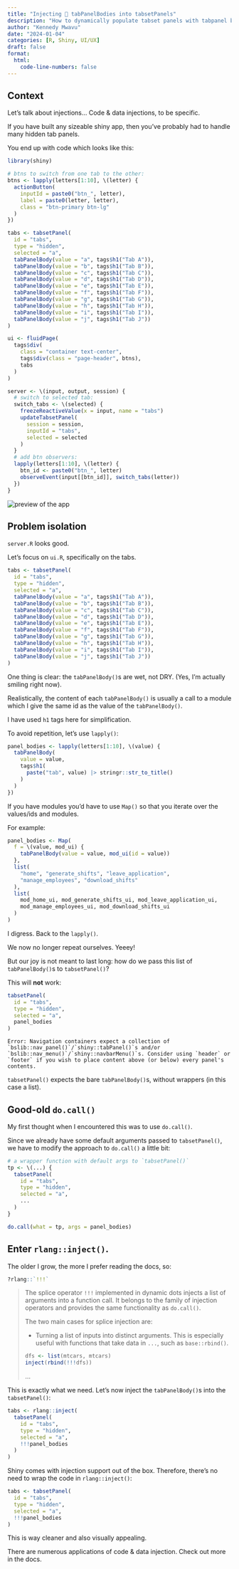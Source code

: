 ```yaml
---
title: "Injecting 💉 tabPanelBodies into tabsetPanels"
description: "How to dynamically populate tabset panels with tabpanel bodies"
author: "Kennedy Mwavu"
date: "2024-01-04"
categories: [R, Shiny, UI/UX]
draft: false
format:
  html:
    code-line-numbers: false
---
```


## Context

Let's talk about injections... Code & data injections, to be specific.

If you have built any sizeable shiny app, then you've probably had to handle
many hidden tab panels.

You end up with code which looks like this:

```.r
library(shiny)
```

```.r
# btns to switch from one tab to the other:
btns <- lapply(letters[1:10], \(letter) {
  actionButton(
    inputId = paste0("btn_", letter),
    label = paste0(letter, letter),
    class = "btn-primary btn-lg"
  )
})

tabs <- tabsetPanel(
  id = "tabs",
  type = "hidden",
  selected = "a",
  tabPanelBody(value = "a", tags$h1("Tab A")),
  tabPanelBody(value = "b", tags$h1("Tab B")),
  tabPanelBody(value = "c", tags$h1("Tab C")),
  tabPanelBody(value = "d", tags$h1("Tab D")),
  tabPanelBody(value = "e", tags$h1("Tab E")),
  tabPanelBody(value = "f", tags$h1("Tab F")),
  tabPanelBody(value = "g", tags$h1("Tab G")),
  tabPanelBody(value = "h", tags$h1("Tab H")),
  tabPanelBody(value = "i", tags$h1("Tab I")),
  tabPanelBody(value = "j", tags$h1("Tab J"))
)

ui <- fluidPage(
  tags$div(
    class = "container text-center",
    tags$div(class = "page-header", btns),
    tabs
  )
)
```

```.r
server <- \(input, output, session) {
  # switch to selected tab:
  switch_tabs <- \(selected) {
    freezeReactiveValue(x = input, name = "tabs")
    updateTabsetPanel(
      session = session,
      inputId = "tabs",
      selected = selected
    )
  }
  # add btn observers:
  lapply(letters[1:10], \(letter) {
    btn_id <- paste0("btn_", letter)
    observeEvent(input[[btn_id]], switch_tabs(letter))
  })
}
```

![](./exhibit-1.gif){alt="preview of the app"}

## Problem isolation

`server.R` looks good.

Let's focus on `ui.R`, specifically on the tabs.

```r
tabs <- tabsetPanel(
  id = "tabs",
  type = "hidden",
  selected = "a",
  tabPanelBody(value = "a", tags$h1("Tab A")),
  tabPanelBody(value = "b", tags$h1("Tab B")),
  tabPanelBody(value = "c", tags$h1("Tab C")),
  tabPanelBody(value = "d", tags$h1("Tab D")),
  tabPanelBody(value = "e", tags$h1("Tab E")),
  tabPanelBody(value = "f", tags$h1("Tab F")),
  tabPanelBody(value = "g", tags$h1("Tab G")),
  tabPanelBody(value = "h", tags$h1("Tab H")),
  tabPanelBody(value = "i", tags$h1("Tab I")),
  tabPanelBody(value = "j", tags$h1("Tab J"))
)
```

One thing is clear: the `tabPanelBody()`s are wet, not DRY. (Yes, I'm actually
smiling right now).

Realistically, the content of each `tabPanelBody()` is usually a call to a
module which I give the same id as the value of the `tabPanelBody()`.

I have used `h1` tags here for simplification.

To avoid repetition, let's use `lapply()`:

```r
panel_bodies <- lapply(letters[1:10], \(value) {
  tabPanelBody(
    value = value,
    tags$h1(
      paste("tab", value) |> stringr::str_to_title()
    )
  )
})
```

If you have modules you'd have to use `Map()` so that you iterate
over the values/ids and modules.

For example:

```r
panel_bodies <- Map(
  f = \(value, mod_ui) {
    tabPanelBody(value = value, mod_ui(id = value))
  },
  list(
    "home", "generate_shifts", "leave_application",
    "manage_employees", "download_shifts"
  ),
  list(
    mod_home_ui, mod_generate_shifts_ui, mod_leave_application_ui,
    mod_manage_employees_ui, mod_download_shifts_ui
  )
)
```

I digress. Back to the `lapply()`.

We now no longer repeat ourselves. Yeeey!

But our joy is not meant to last long: how do we pass this list of
`tabPanelBody()`s to `tabsetPanel()`?

This will **not** work:

```r
tabsetPanel(
  id = "tabs",
  type = "hidden",
  selected = "a",
  panel_bodies
)
```

```
Error: Navigation containers expect a collection of `bslib::nav_panel()`/`shiny::tabPanel()`s and/or `bslib::nav_menu()`/`shiny::navbarMenu()`s. Consider using `header` or `footer` if you wish to place content above (or below) every panel's contents.
```

`tabsetPanel()` expects the bare `tabPanelBody()`s, without wrappers (in this
case a list).

## Good-old `do.call()`

My first thought when I encountered this was to use `do.call()`.

Since we already have some default arguments passed to `tabsetPanel()`, we have
to modify the approach to `do.call()` a little bit:

```r
# a wrapper function with default args to `tabsetPanel()`
tp <- \(...) {
  tabsetPanel(
    id = "tabs",
    type = "hidden",
    selected = "a",
    ...
  )
}

do.call(what = tp, args = panel_bodies)
```

## Enter `rlang::inject()`.

The older I grow, the more I prefer reading the docs, so:

```r
?rlang::`!!!`
```

> The splice operator `⁠!!!`⁠ implemented in dynamic dots injects a list of arguments into a function call. It belongs to the family of injection operators and provides the same functionality as `do.call()`.
>
> The two main cases for splice injection are:
>
> - Turning a list of inputs into distinct arguments. This is especially useful with functions that take data in `...`, such as `base::rbind()`.
    ```r
    dfs <- list(mtcars, mtcars)
    inject(rbind(!!!dfs))
    ```
> ...

This is exactly what we need. Let's now inject the `tabPanelBody()`s into the
`tabsetPanel()`:

```r
tabs <- rlang::inject(
  tabsetPanel(
    id = "tabs",
    type = "hidden",
    selected = "a",
    !!!panel_bodies
  )
)
```

Shiny comes with injection support out of the box. Therefore, there's no need to
wrap the code in `rlang::inject()`:

```r
tabs <- tabsetPanel(
  id = "tabs",
  type = "hidden",
  selected = "a",
  !!!panel_bodies
)
```

This is way cleaner and also visually appealing.

There are numerous applications of code & data injection. Check out more in the docs.
